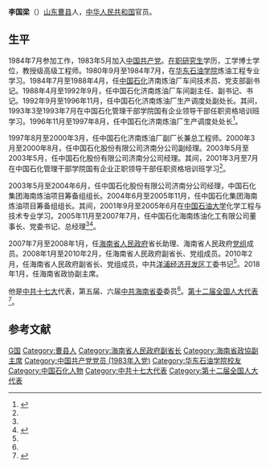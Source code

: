 '''李国梁'''（{{bd|1964年|10月||catIdx=Li,李}}）[[山东|山东]][[曹县|曹县]]人，[[中华人民共和国|中华人民共和国]]官员。

==生平==
1984年7月参加工作，1983年5月加入[[中国共产党|中国共产党]]。[[在职研究生|在职研究生]]学历，工学博士学位，教授级高级工程师。1980年9月至1984年7月，在[[华东石油学院|华东石油学院]]炼油工程专业学习。1984年7月至1988年4月，任[[中国石化|中国石化]]济南炼油厂车间技术员、党支部副书记。1988年4月至1992年9月，任中国石化济南炼油厂车间副主任、副书记、书记。1992年9月至1996年11月，任中国石化济南炼油厂生产调度处副处长。其间，1993年3至1993年7月在中国石化管理干部学院国有企业领导干部任职资格培训班学习。1996年11月至1997年8月，任中国石化济南炼油厂生产调度处处长<ref name=jl>{{Cite web |url = http://hainan.sina.com.cn/news/b/2014-11-13/detail-icczmvum9840201.shtml |title = 李国梁同志的简历 |author =  |date = 2014-11-13 |publisher = 新浪 |language =  |accessdate =  |quote =  |archive-date = 2017-10-15 |archive-url = https://web.archive.org/web/20171015150054/http://hainan.sina.com.cn/news/b/2014-11-13/detail-icczmvum9840201.shtml |dead-url = no }}</ref>。

1997年8月至2000年3月，任中国石化济南炼油厂副厂长兼总工程师。2000年3月至2000年8月，任中国石化股份有限公司济南分公司副经理。2003年5月至2003年5月，任中国石化股份有限公司济南分公司经理。其间，2001年3月至7月在中国石化管理干部学院国有企业正职领导干部任职资格培训班学习<ref name=jl/>。

2003年5月至2004年6月，任中国石化股份有限公司济南分公司经理，中国石化集团海南炼油项目筹备组组长。2004年6月至2005年11月，任中国石化集团海南炼油项目筹备组组长。其间，2001年9月至2005年6月在[[中国石油大学|中国石油大学]]化学工程与技术专业学习。2005年11月至2007年7月，任中国石化海南炼油化工有限公司董事长、党委书记、总经理<ref name=jl/><ref>{{Cite web |url = http://hi.people.com.cn/2006/12/12/279659.html |title = 李国梁同志事迹介绍 |author =  |date = 2006-12-12 |publisher = 人民网 |language =  |accessdate =  |quote =  |archive-date = 2016-03-04 |archive-url = https://web.archive.org/web/20160304055217/http://hi.people.com.cn/2006/12/12/279659.html |dead-url = no }}</ref>。

2007年7月至2008年1月，任[[海南省人民政府|海南省人民政府]]省长助理、海南省人民政府[[党组|党组]]成员。2008年1月至2010年2月，任海南省人民政府副省长、党组成员。2010年2月，任海南省人民政府副省长、党组成员，中共[[洋浦经济开发区|洋浦经济开发区]]工委书记<ref name=jl/>。2018年1月，任海南省政协副主席。

他是[[中共十七大|中共十七大]]代表，第五届、六届[[中共海南省委|中共海南省委]]委员<ref name=jl/>。[[第十二届全国人大代表|第十二届全国人大代表]]<ref>{{Cite web  |url =http://news.ifeng.com/a/20170313/50773529_0.shtml  |title =全国人大代表李国梁建议就个人信息安全单独立法  |author =  |date =2017-03-13  |publisher =凤凰网  |language =  |accessdate =  |quote =  |archive-date =2019-08-23  |archive-url =https://web.archive.org/web/20190823070052/http://news.ifeng.com/a/20170313/50773529_0.shtml  |dead-url =no  }}</ref>。

==参考文献==
{{reflist}}

{{海南省领导人}}

{{DEFAULTSORT:Li}}
[[Category:李姓|G国]]
[[Category:曹县人|Category:曹县人]]
[[Category:海南省人民政府副省长|Category:海南省人民政府副省长]]
[[Category:海南省政協副主席|Category:海南省政協副主席]]
[[Category:中国共产党党员_(1983年入党)|Category:中国共产党党员 (1983年入党)]]
[[Category:华东石油学院校友|Category:华东石油学院校友]]
[[Category:中国石化人物|Category:中国石化人物]]
[[Category:中共十七大代表|Category:中共十七大代表]]
[[Category:第十二届全国人大代表|Category:第十二届全国人大代表]]